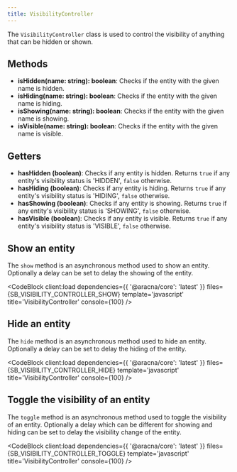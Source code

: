 ```yaml
---
title: VisibilityController
---
```



The `VisibilityController` class is used to control the visibility of anything that can be hidden or shown.

## Methods

- **isHidden(name: string): boolean**: Checks if the entity with the given name is hidden.
- **isHiding(name: string): boolean**: Checks if the entity with the given name is hiding.
- **isShowing(name: string): boolean**: Checks if the entity with the given name is showing.
- **isVisible(name: string): boolean**: Checks if the entity with the given name is visible.

## Getters

- **hasHidden (boolean)**: Checks if any entity is hidden. Returns `true` if any entity's visibility status is 'HIDDEN', `false` otherwise.
- **hasHiding (boolean)**: Checks if any entity is hiding. Returns `true` if any entity's visibility status is 'HIDING', `false` otherwise.
- **hasShowing (boolean)**: Checks if any entity is showing. Returns `true` if any entity's visibility status is 'SHOWING', `false` otherwise.
- **hasVisible (boolean)**: Checks if any entity is visible. Returns `true` if any entity's visibility status is 'VISIBLE', `false` otherwise.

## Show an entity

The `show` method is an asynchronous method used to show an entity. Optionally a delay can be set to delay the showing of the entity.

<CodeBlock
  client:load
  dependencies={{ '@aracna/core': 'latest' }}
  files={SB_VISIBILITY_CONTROLLER_SHOW}
  template='javascript'
  title='VisibilityController'
  console={100}
/>

## Hide an entity

The `hide` method is an asynchronous method used to hide an entity. Optionally a delay can be set to delay the hiding of the entity.

<CodeBlock
  client:load
  dependencies={{ '@aracna/core': 'latest' }}
  files={SB_VISIBILITY_CONTROLLER_HIDE}
  template='javascript'
  title='VisibilityController'
  console={100}
/>

## Toggle the visibility of an entity

The `toggle` method is an asynchronous method used to toggle the visibility of an entity. Optionally a delay which can be different for showing and hiding can be set to delay the visibility change of the entity.

<CodeBlock
  client:load
  dependencies={{ '@aracna/core': 'latest' }}
  files={SB_VISIBILITY_CONTROLLER_TOGGLE}
  template='javascript'
  title='VisibilityController'
  console={100}
/>
